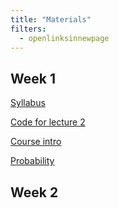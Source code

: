 ```yaml
---
title: "Materials"
filters:
  - openlinksinnewpage
---
```


## Week 1

[Syllabus](files/oceans140_syllabus_2025_241222.pdf)

[Code for lecture 2](_code2025/lecture2.qmd)

[Course intro](_lectures/course_intro.pdf)

[Probability](_lectures/probability-lecture.pdf)

## Week 2

